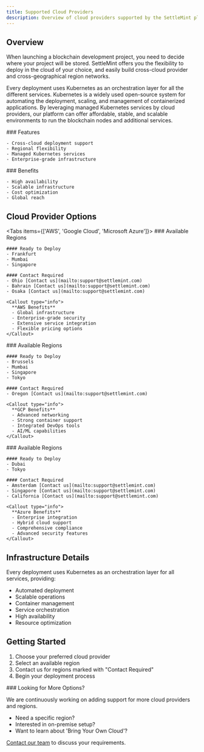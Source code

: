 ```yaml
---
title: Supported Cloud Providers
description: Overview of cloud providers supported by the SettleMint platform
---
```



## Overview

When launching a blockchain development project, you need to decide where your project will be stored. SettleMint offers you the flexibility to deploy in the cloud of your choice, and easily build cross-cloud provider and cross-geographical region networks.

Every deployment uses Kubernetes as an orchestration layer for all the different services. Kubernetes is a widely used open-source system for automating the deployment, scaling, and management of containerized applications. By leveraging managed Kubernetes services by cloud providers, our platform can offer affordable, stable, and scalable environments to run the blockchain nodes and additional services.

<div className="grid grid-cols-1 md:grid-cols-2 gap-6 mb-8">
  <div>
    ### Features

    - Cross-cloud deployment support
    - Regional flexibility
    - Managed Kubernetes services
    - Enterprise-grade infrastructure
  </div>

  <div>
    ### Benefits

    - High availability
    - Scalable infrastructure
    - Cost optimization
    - Global reach
  </div>
</div>

## Cloud Provider Options

<Tabs items={['AWS', 'Google Cloud', 'Microsoft Azure']}>
  <Tab value="AWS">
    ### Available Regions

    #### Ready to Deploy
    - Frankfurt
    - Mumbai
    - Singapore

    #### Contact Required
    - Ohio [Contact us](mailto:support@settlemint.com)
    - Bahrain [Contact us](mailto:support@settlemint.com)
    - Osaka [Contact us](mailto:support@settlemint.com)

    <Callout type="info">
      **AWS Benefits**
      - Global infrastructure
      - Enterprise-grade security
      - Extensive service integration
      - Flexible pricing options
    </Callout>
  </Tab>

  <Tab value="Google Cloud">
    ### Available Regions

    #### Ready to Deploy
    - Brussels
    - Mumbai
    - Singapore
    - Tokyo

    #### Contact Required
    - Oregon [Contact us](mailto:support@settlemint.com)

    <Callout type="info">
      **GCP Benefits**
      - Advanced networking
      - Strong container support
      - Integrated DevOps tools
      - AI/ML capabilities
    </Callout>
  </Tab>

  <Tab value="Microsoft Azure">
    ### Available Regions

    #### Ready to Deploy
    - Dubai
    - Tokyo

    #### Contact Required
    - Amsterdam [Contact us](mailto:support@settlemint.com)
    - Singapore [Contact us](mailto:support@settlemint.com)
    - California [Contact us](mailto:support@settlemint.com)

    <Callout type="info">
      **Azure Benefits**
      - Enterprise integration
      - Hybrid cloud support
      - Comprehensive compliance
      - Advanced security features
    </Callout>
  </Tab>
</Tabs>

## Infrastructure Details

Every deployment uses Kubernetes as an orchestration layer for all services, providing:

- Automated deployment
- Scalable operations
- Container management
- Service orchestration
- High availability
- Resource optimization

## Getting Started

1. Choose your preferred cloud provider
2. Select an available region
3. Contact us for regions marked with "Contact Required"
4. Begin your deployment process

<Callout>
### Looking for More Options?

We are continuously working on adding support for more cloud providers and regions. 

- Need a specific region? 
- Interested in on-premise setup?
- Want to learn about 'Bring Your Own Cloud'?

[Contact our team](mailto:support@settlemint.com) to discuss your requirements.
</Callout>
